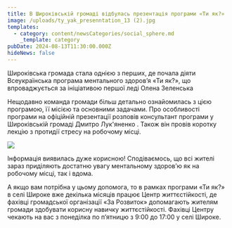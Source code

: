 ```yaml
---
title: В Широківській громаді відбулась презентація програми «Ти як?»
image: /uploads/ty_yak_presenntation_13 (2).jpg
templates:
  - category: content/newsCategories/social_sphere.md
    _template: category
pubDate: 2024-08-13T11:30:00.000Z
hideNews: false
---
```


Широківська громада стала однією з перших, де почала діяти Всеукраїнська програма ментального здоров’я «Ти як?», що впроваджується за ініціативою першої леді Олена Зеленська  

Нещодавно команда громади більш детально ознайомилась з цією програмою, її місією та основними задачами. Про особливості програми на офіційній презентації розповів консультант програми у Широківській громаді Дмитро Лук'яненко . Також він провів коротку лекцію з протидії стресу на робочому місці. 

![](</uploads/ty_yak_presenntation_13 (1).jpg>)

Інформація виявилась дуже корисною! Сподіваємось, що всі жителі зараз приділяють достатню увагу ментальному здоров’ю як на робочому місці, так і вдома. 

А якщо вам потрібна у цьому допомога, то в рамках програми «Ти як?» в селі Широке вже декілька місяців працює Центр життєстійкості, де фахівці громадської організації «За Розвиток» допомагають жителям громади здобувати корисну навичку життєстійкості. Фахівці Центру чекають на вас з понеділка по п’ятницю з 9:00 до 17:00 у селі Широке.
